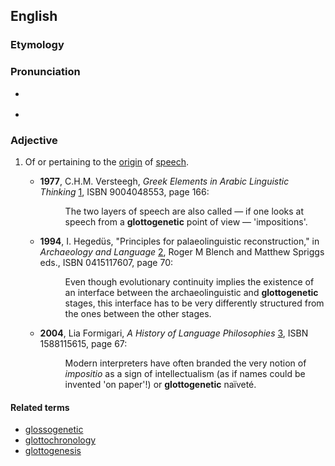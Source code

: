 ==English==

===Etymology===

{{prefix|glotto-|-genetic}}

===Pronunciation===
* {{a|US}} {{IPA|ɡlɑtoʊdʒəˈnɛtɪk}}
* {{rhymes|ɛtɪk}}

===Adjective===
{{en-adj|-}}

# {{philosophy}} Of or pertaining to the [[origin]] of [[speech]].
#* '''1977''', C.H.M. Versteegh, ''Greek Elements in Arabic Linguistic Thinking'' [http://books.google.com/books?id=-4MeAAAAIAAJ], ISBN 9004048553, page 166:
#*: The two layers of speech are also called — if one looks at speech from a '''glottogenetic''' point of view  — 'impositions'.
#* '''1994''',  I. Hegedüs, "Principles for palaeolinguistic reconstruction," in ''Archaeology and Language'' [http://books.google.com/books?id=mqKrB5_6EtsC], Roger M Blench and Matthew Spriggs eds., ISBN 0415117607, page 70:
#*: Even though evolutionary continuity implies the existence of an interface between the archaeolinguistic and '''glottogenetic''' stages, this interface has to be very differently structured from the ones between the other stages.
#* '''2004''', Lia Formigari, ''A History of Language Philosophies'' [http://books.google.com/books?id=yXHjuThPHjEC], ISBN 1588115615, page 67:
#*: Modern interpreters have often branded the very notion of ''impositio'' as a sign of intellectualism (as if names could be invented 'on paper'!) or '''glottogenetic''' naïveté.

====Related terms====
* [[glossogenetic]]
* [[glottochronology]]
* [[glottogenesis]]